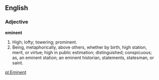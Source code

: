 ==English==

===Adjective===

'''eminent'''

#High; lofty; towering; prominent.
#Being, metaphorically, above others, whether by birth, high station, merit, or virtue; high in public estimation; distinguished; conspicuous; as, an eminent station; an eminent historian, statements, statesman, or saint.

[[pl:Eminent]]
